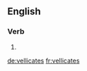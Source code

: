 
==English==

===Verb===
{{head|en|verb form}}

# {{en-third-person singular of|vellicate}}

[[de:vellicates]]
[[fr:vellicates]]